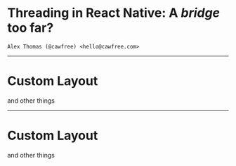 

<Layout>

# Threading in React Native: A _bridge_ too far?
`Alex Thomas (@cawfree) <hello@cawfree.com>`

</Layout>

---

<Layout>

# Custom Layout
and other things

</Layout>

---

<Layout>

# Custom Layout
and other things

</Layout>
